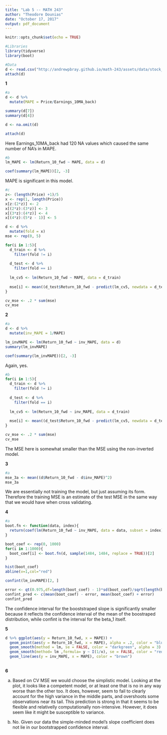 ```yaml
---
title: "Lab 5 -- MATH 243"
author: "Theodore Dounias"
date: "October 17, 2017"
output: pdf_document
---
```


```r
knitr::opts_chunk$set(echo = TRUE)

#Libraries
library(tidyverse)
library(boot)

#Data
d <- read.csv("http://andrewpbray.github.io/math-243/assets/data/stock_history.csv")
attach(d)
```
   
**1**

```r
#a
d <- d %>%
  mutate(MAPE = Price/Earnings_10MA_back)

summary(d[7])
summary(d[4])

d <- na.omit(d)

attach(d)
```
   
Here Earnings_10MA_back had 120 NA values which caused the same number of NA's in MAPE.
    
```r
#b
lm_MAPE <- lm(Return_10_fwd ~ MAPE, data = d)

coef(summary(lm_MAPE))[2, -3]
```
   
MAPE is significant in this model.
   
```r


#c
z<- (length(Price) +1)/5
x <- rep(1, length(Price))
x[z:(2*z)] <- 2 
x[(2*z):(3*z)] <- 3
x[(3*z):(4*z)] <- 4
x[(4*z):(5*z - 1)] <- 5

d <- d %>%
  mutate(fold = x)
mse <- rep(0, 5)

for(i in 1:5){
  d_train <- d %>%
    filter(fold != i)
  
  d_test <- d %>%
    filter(fold == i)
  
  lm_cv5 <- lm(Return_10_fwd ~ MAPE, data = d_train)
  
  mse[i] <- mean((d_test$Return_10_fwd - predict(lm_cv5, newdata = d_test))^2)
}

cv_mse <- .2 * sum(mse)
cv_mse
```
    
**2**
     
```r
#a
d <- d %>%
  mutate(inv_MAPE = 1/MAPE)

lm_invMAPE <- lm(Return_10_fwd ~ inv_MAPE, data = d)
summary(lm_invMAPE)

coef(summary(lm_invMAPE))[2, -3]

```
    
Again, yes.
    
```r
#b
for(i in 1:5){
  d_train <- d %>%
    filter(fold != i)
  
  d_test <- d %>%
    filter(fold == i)
  
  lm_cv5 <- lm(Return_10_fwd ~ inv_MAPE, data = d_train)
  
  mse[i] <- mean((d_test$Return_10_fwd - predict(lm_cv5, newdata = d_test))^2)
}

cv_mse <- .2 * sum(mse)
cv_mse
```
   
The MSE here is somewhat smaller than the MSE using the non-inverted model.
    
**3**
    
```r
#a
mse_3a <- mean((d$Return_10_fwd - d$inv_MAPE)^2)
mse_3a
```
  
We are essentially not training the model, but just assuming its form. Therefore the training MSE is an estimate of the test MSE in the same way that we would have when cross validating. 
  
**4**
   
```r
#a
boot.fn <- function(data, index){
  return(coef(lm(Return_10_fwd ~ inv_MAPE, data = data, subset = index)))
}

boot_coef <- rep(0, 1000)
for(i in 1:1000){
  boot_coef[i] <- boot.fn(d, sample(1484, 1484, replace = TRUE))[2]
}

hist(boot_coef)
abline(v=1,col="red")
```
    
```r
confint(lm_invMAPE)[2, ]

error <- qt(0.975,df=length(boot_coef) - 1)*sd(boot_coef)/sqrt(length(boot_coef))
confint_pred <- c(mean(boot_coef) - error, mean(boot_coef) + error)
confint_pred
```
   
The confidence interval for the booststraped slope is significantly smaller because it reflects the confidence interval of the mean of the boostraped distribution, while confint is the interval for the beta_1 itself. 
   
**5**
   
```r
d %>% ggplot(aes(y = Return_10_fwd, x = MAPE)) +
  geom_point(aes(y = Return_10_fwd, x = MAPE), alpha = .2, color = "blue") +
  geom_smooth(method = lm, se = FALSE, color = "darkgreen", alpha = 3) +
  geom_smooth(method= lm ,formula= y ~ I(1/x), se = FALSE, color = "red") +
  geom_line(aes(y = inv_MAPE, x = MAPE), color = "brown")
  
```
    
**6**
   
a. Based on CV MSE we would choose the simplistic model. Looking at the plot, it looks like a competent model, or at least one that is no in any way worse than the other too. It does, however, seem to fail to clearly account for the high variance in the middle parts, and overshoots some observations near its tail. This prediction is strong in that it seems to be flexible and relativelly computationally non-intensive. However, it does seem like it might be susceptible to variance.
   
b. No. Given our data the simple-minded model's slope coefficient does not lie in our bootstrapped confidence interval.



